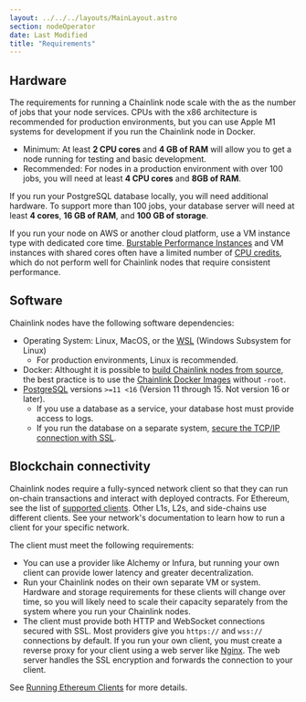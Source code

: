 ```yaml
---
layout: ../../../layouts/MainLayout.astro
section: nodeOperator
date: Last Modified
title: "Requirements"
---
```


## Hardware

The requirements for running a Chainlink node scale with the as the number of jobs that your node services. CPUs with the x86 architecture is recommended for production environments, but you can use Apple M1 systems for development if you run the Chainlink node in Docker.

- Minimum: At least **2 CPU cores** and **4 GB of RAM** will allow you to get a node running for testing and basic development.
- Recommended: For nodes in a production environment with over 100 jobs, you will need at least **4 CPU cores** and **8GB of RAM**.

If you run your PostgreSQL database locally, you will need additional hardware. To support more than 100 jobs, your database server will need at least **4 cores**, **16 GB of RAM**, and **100 GB of storage**.

If you run your node on AWS or another cloud platform, use a VM instance type with dedicated core time. [Burstable Performance Instances](https://aws.amazon.com/ec2/instance-types/#Burstable_Performance_Instances) and VM instances with shared cores often have a limited number of [CPU credits](https://docs.aws.amazon.com/AWSEC2/latest/UserGuide/burstable-credits-baseline-concepts.html), which do not perform well for Chainlink nodes that require consistent performance.

## Software

Chainlink nodes have the following software dependencies:

- Operating System: Linux, MacOS, or the [WSL](https://learn.microsoft.com/en-us/windows/wsl/about) (Windows Subsystem for Linux)
  - For production environments, Linux is recommended.
- Docker: Althought it is possible to [build Chainlink nodes from source](https://github.com/smartcontractkit/chainlink), the best practice is to use the [Chainlink Docker Images](https://hub.docker.com/r/smartcontract/chainlink/tags) without `-root`.
- [PostgreSQL](https://wiki.postgresql.org/wiki/Detailed_installation_guides) versions `>=11 <16` (Version 11 through 15. Not version 16 or later).
  - If you use a database as a service, your database host must provide access to logs.
  - If you run the database on a separate system, [secure the TCP/IP connection with SSL](https://www.postgresql.org/docs/15/ssl-tcp.html).

## Blockchain connectivity

Chainlink nodes require a fully-synced network client so that they can run on-chain transactions and interact with deployed contracts. For Ethereum, see the list of [supported clients](https://github.com/smartcontractkit/chainlink/tree/v1.13.0-beta3#ethereum-execution-client-requirements). Other L1s, L2s, and side-chains use different clients. See your network's documentation to learn how to run a client for your specific network.

The client must meet the following requirements:

- You can use a provider like Alchemy or Infura, but running your own client can provide lower latency and greater decentralization.
- Run your Chainlink nodes on their own separate VM or system. Hardware and storage requirements for these clients will change over time, so you will likely need to scale their capacity separately from the system where you run your Chainlink nodes.
- The client must provide both HTTP and WebSocket connections secured with SSL. Most providers give you `https://` and `wss://` connections by default. If you run your own client, you must create a reverse proxy for your client using a web server like [Nginx](https://www.nginx.com/). The web server handles the SSL encryption and forwards the connection to your client.

See [Running Ethereum Clients](/chainlink-nodes/resources/run-an-ethereum-client) for more details.
